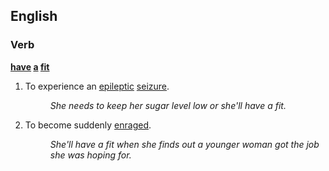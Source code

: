 ==English==

===Verb===
'''[[have]] [[a]] [[fit]]'''

# {{idiomatic}} To experience an [[epileptic]] [[seizure]].
#: ''She needs to keep her sugar level low or she'll have a fit.''
# {{idiomatic}} To become suddenly [[enrage]]d.
#: ''She'll have a fit when she finds out a younger woman got the job she was hoping for.''
